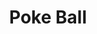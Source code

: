 ---
title: "Poke Ball"
meta_title: "Poke Ball craft"
description: "Craft de Poke Ball"
rank: "e"
draft: false
name: "Poke Ball"
recipe_img: "https://wiki.pokexgames.com/images/8/8e/Poke-ball%281%29.png"
level: 0
craft_time: 60
result: 100
value_npc: 1
ingredients:
  - name: "Apricorn"
    quantity: 1
    item_img: "https://wiki.pokexgames.com/images/c/c2/Apricorn.png"
    value_npc: 1
  - name: "Screw"
    quantity: 80
    item_img: "https://wiki.pokexgames.com/images/5/59/Screw.png"
    value_npc: 1
  - name: "Rubber Ball"
    quantity: 80
    item_img: "https://wiki.pokexgames.com/images/8/81/Rubber_Ball.png"
    value_npc: 1
  - name: "Iron Ore"
    quantity: 10
    item_img: "https://wiki.pokexgames.com/images/e/e7/Iron_ore.png"
    value_npc: 1
---